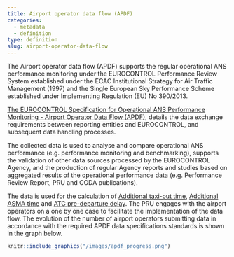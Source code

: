 ```yaml
---
title: Airport operator data flow (APDF)
categories:
  - metadata
  - definition
type: definition
slug: airport-operator-data-flow
---
```


The Airport operator data flow (APDF) supports the regular operational ANS performance monitoring under the EUROCONTROL Performance Review System established under the ECAC Institutional Strategy for Air Traffic Management (1997) and the Single European Sky Performance Scheme established under Implementing Regulation (EU) No 390/2013.

[The EUROCONTROL Specification for Operational ANS Performance Monitoring - Airport Operator Data Flow (APDF)][apdf], details the data exchange requirements between reporting entities and EUROCONTROL, and subsequent data handling processes.

The collected data is used to analyse and compare operational ANS performance (e.g. performance monitoring and benchmarking), supports the validation of other data sources processed by the EUROCONTROL Agency, and the production of regular Agency reports and studies based on aggregated results of the operational performance data (e.g. Performance Review Report, PRU and CODA publications).

The data is used for the calculation of [Additional taxi-out time](/definition/additional-taxi-out-time/), [Additional ASMA time](/definition/additional-asma-time/) and [ATC pre-departure delay](/definition/atc-pre-departure-delay/).
The PRU engages with the airport operators on a one by one case to facilitate the implementation of the data flow. The evolution of the number of airport operators submitting data in accordance with the required APDF data specifications standards is shown in the graph below.

```r
knitr::include_graphics("/images/apdf_progress.png")
```

[apdf]: https://www.eurocontrol.int/publications/eurocontrol-specification-ans-performance-monitoring-airport-operator-data-flow-apdf "EUROCONTROL Specification for ANS Performance Monitoring - Airport Operator Data Flow (APDF)"
